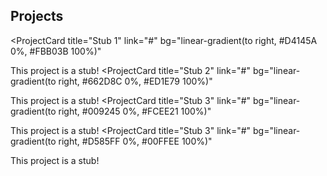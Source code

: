 ## Projects

<ProjectCard
  title="Stub 1"
  link="#"
  bg="linear-gradient(to right, #D4145A 0%, #FBB03B 100%)"
>
  This project is a stub!
</ProjectCard>
<ProjectCard
  title="Stub 2"
  link="#"
  bg="linear-gradient(to right, #662D8C 0%, #ED1E79 100%)"
>
  This project is a stub!
</ProjectCard>
<ProjectCard
  title="Stub 3"
  link="#"
  bg="linear-gradient(to right, #009245 0%, #FCEE21 100%)"
>
  This project is a stub!
</ProjectCard>
<ProjectCard
  title="Stub 3"
  link="#"
  bg="linear-gradient(to right, #D585FF 0%, #00FFEE 100%)"
>
  This project is a stub!
</ProjectCard>